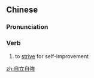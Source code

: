 {{also|自立自强}}
==Chinese==
{{zh-forms|s=自立自强|type=22}}

===Pronunciation===
{{zh-pron
|m=zìlì-zìqiáng
|c=zi6 lap6 zi6 koeng4,zi6 laap6 zi6 koeng4
|cat=v
}}

===Verb===
{{zh-verb}}

# to [[strive]] for self-improvement

[[zh:自立自強]]